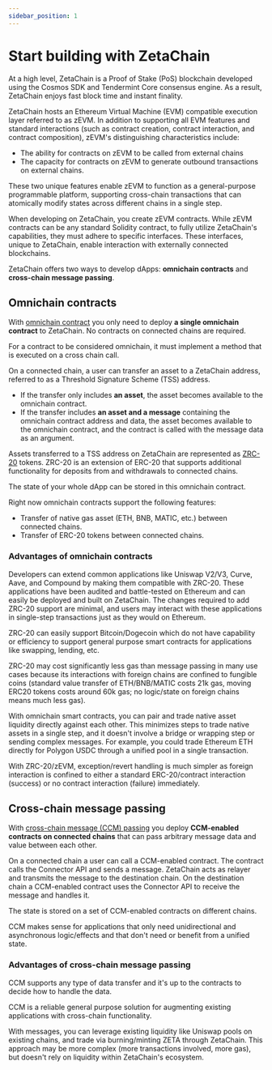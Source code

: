 ```yaml
---
sidebar_position: 1
---
```


# Start building with ZetaChain

At a high level, ZetaChain is a Proof of Stake (PoS) blockchain developed using
the Cosmos SDK and Tendermint Core consensus engine. As a result, ZetaChain
enjoys fast block time and instant finality.

ZetaChain hosts an Ethereum Virtual Machine (EVM) compatible execution layer
referred to as zEVM. In addition to supporting all EVM features and standard
interactions (such as contract creation, contract interaction, and contract
composition), zEVM's distinguishing characteristics include:

- The ability for contracts on zEVM to be called from external chains
- The capacity for contracts on zEVM to generate outbound transactions on
  external chains.

These two unique features enable zEVM to function as a general-purpose
programmable platform, supporting cross-chain transactions that can atomically
modify states across different chains in a single step.

When developing on ZetaChain, you create zEVM contracts. While zEVM contracts
can be any standard Solidity contract, to fully utilize ZetaChain's
capabilities, they must adhere to specific interfaces. These interfaces, unique
to ZetaChain, enable interaction with externally connected blockchains.

ZetaChain offers two ways to develop dApps: **omnichain contracts** and
**cross-chain message passing**.

## Omnichain contracts

With [omnichain contract](/developers/omnichain/overview) you only need to
deploy **a single omnichain contract** to ZetaChain. No contracts on connected
chains are required.

For a contract to be considered omnichain, it must implement a method that is
executed on a cross chain call.

On a connected chain, a user can transfer an asset to a ZetaChain address,
referred to as a Threshold Signature Scheme (TSS) address.

- If the transfer only includes **an asset**, the asset becomes available to the
  omnichain contract.
- If the transfer includes **an asset and a message** containing the omnichain
  contract address and data, the asset becomes available to the omnichain
  contract, and the contract is called with the message data as an argument.

Assets transferred to a TSS address on ZetaChain are represented as
[ZRC-20](/developers/omnichain/zrc-20) tokens. ZRC-20 is an extension of ERC-20
that supports additional functionality for deposits from and withdrawals to
connected chains.

The state of your whole dApp can be stored in this omnichain contract.

Right now omnichain contracts support the following features:

- Transfer of native gas asset (ETH, BNB, MATIC, etc.) between connected chains.
- Transfer of ERC-20 tokens between connected chains.

### Advantages of omnichain contracts

Developers can extend common applications like Uniswap V2/V3, Curve, Aave, and
Compound by making them compatible with ZRC-20. These applications have been
audited and battle-tested on Ethereum and can easily be deployed and built on
ZetaChain. The changes required to add ZRC-20 support are minimal, and users may
interact with these applications in single-step transactions just as they would
on Ethereum.

ZRC-20 can easily support Bitcoin/Dogecoin which do not have capability or
efficiency to support general purpose smart contracts for applications like
swapping, lending, etc.

ZRC-20 may cost significantly less gas than message passing in many use cases
because its interactions with foreign chains are confined to fungible coins
(standard value transfer of ETH/BNB/MATIC costs 21k gas, moving ERC20 tokens
costs around 60k gas; no logic/state on foreign chains means much less gas).

With omnichain smart contracts, you can pair and trade native asset liquidity
directly against each other. This minimizes steps to trade native assets in a
single step, and it doesn't involve a bridge or wrapping step or sending complex
messages. For example, you could trade Ethereum ETH directly for Polygon USDC
through a unified pool in a single transaction.

With ZRC-20/zEVM, exception/revert handling is much simpler as foreign
interaction is confined to either a standard ERC-20/contract interaction
(success) or no contract interaction (failure) immediately.

## Cross-chain message passing

With
[cross-chain message (CCM) passing](/developers/cross-chain-messaging/overview)
you deploy **CCM-enabled contracts on connected chains** that can pass arbitrary
message data and value between each other.

On a connected chain a user can call a CCM-enabled contract. The contract calls
the Connector API and sends a message. ZetaChain acts as relayer and transmits
the message to the destination chain. On the destination chain a CCM-enabled
contract uses the Connector API to receive the message and handles it.

The state is stored on a set of CCM-enabled contracts on different chains.

CCM makes sense for applications that only need unidirectional and asynchronous
logic/effects and that don't need or benefit from a unified state.

### Advantages of cross-chain message passing

CCM supports any type of data transfer and it's up to the contracts to decide
how to handle the data.

CCM is a reliable general purpose solution for augmenting existing applications
with cross-chain functionality.

With messages, you can leverage existing liquidity like Uniswap pools on
existing chains, and trade via burning/minting ZETA through ZetaChain. This
approach may be more complex (more transactions involved, more gas), but doesn't
rely on liquidity within ZetaChain's ecosystem.
